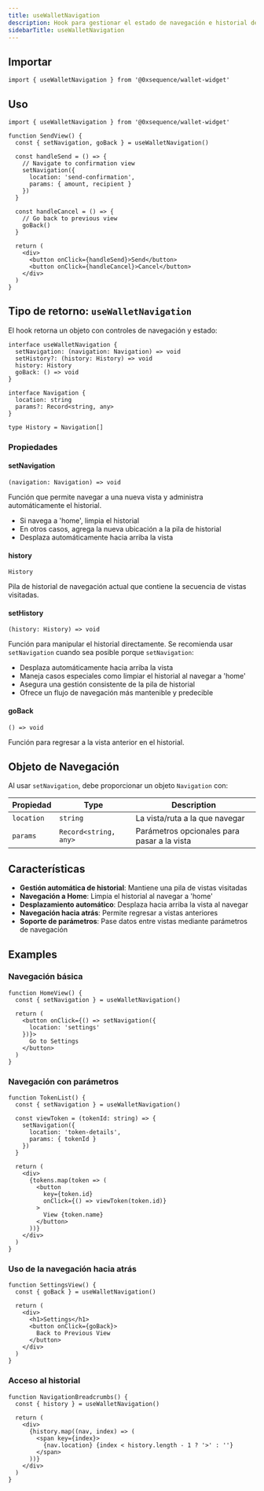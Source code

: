 ```yaml
---
title: useWalletNavigation
description: Hook para gestionar el estado de navegación e historial dentro del widget de wallet
sidebarTitle: useWalletNavigation
---
```


## Importar

```tsx
import { useWalletNavigation } from '@0xsequence/wallet-widget' 
```

## Uso

```tsx
import { useWalletNavigation } from '@0xsequence/wallet-widget'

function SendView() {
  const { setNavigation, goBack } = useWalletNavigation() 

  const handleSend = () => {
    // Navigate to confirmation view
    setNavigation({
      location: 'send-confirmation',
      params: { amount, recipient }
    })
  }

  const handleCancel = () => {
    // Go back to previous view
    goBack()
  }

  return (
    <div>
      <button onClick={handleSend}>Send</button>
      <button onClick={handleCancel}>Cancel</button>
    </div>
  )
}
```

## Tipo de retorno: `useWalletNavigation`
El hook retorna un objeto con controles de navegación y estado:

```tsx
interface useWalletNavigation {
  setNavigation: (navigation: Navigation) => void
  setHistory?: (history: History) => void
  history: History
  goBack: () => void
}

interface Navigation {
  location: string
  params?: Record<string, any>
}

type History = Navigation[]
```

### Propiedades

#### setNavigation
`(navigation: Navigation) => void`

Función que permite navegar a una nueva vista y administra automáticamente el historial.
- Si navega a 'home', limpia el historial
- En otros casos, agrega la nueva ubicación a la pila de historial
- Desplaza automáticamente hacia arriba la vista

#### history
`History`

Pila de historial de navegación actual que contiene la secuencia de vistas visitadas.

#### setHistory
`(history: History) => void`

Función para manipular el historial directamente. Se recomienda usar `setNavigation` cuando sea posible porque `setNavigation`:
- Desplaza automáticamente hacia arriba la vista
- Maneja casos especiales como limpiar el historial al navegar a 'home'
- Asegura una gestión consistente de la pila de historial
- Ofrece un flujo de navegación más mantenible y predecible

#### goBack
`() => void`

Función para regresar a la vista anterior en el historial.

## Objeto de Navegación
Al usar `setNavigation`, debe proporcionar un objeto `Navigation` con:

| Propiedad  | Type                  | Description                                 |
| ---------- | --------------------- | ------------------------------------------- |
| `location` | `string`              | La vista/ruta a la que navegar              |
| `params`   | `Record<string, any>` | Parámetros opcionales para pasar a la vista |

## Características

- **Gestión automática de historial**: Mantiene una pila de vistas visitadas
- **Navegación a Home**: Limpia el historial al navegar a 'home'
- **Desplazamiento automático**: Desplaza hacia arriba la vista al navegar
- **Navegación hacia atrás**: Permite regresar a vistas anteriores
- **Soporte de parámetros**: Pase datos entre vistas mediante parámetros de navegación

## Examples

### Navegación básica

```tsx
function HomeView() {
  const { setNavigation } = useWalletNavigation()

  return (
    <button onClick={() => setNavigation({ 
      location: 'settings' 
    })}>
      Go to Settings
    </button>
  )
}
```

### Navegación con parámetros

```tsx
function TokenList() {
  const { setNavigation } = useWalletNavigation()

  const viewToken = (tokenId: string) => {
    setNavigation({
      location: 'token-details',
      params: { tokenId }
    })
  }

  return (
    <div>
      {tokens.map(token => (
        <button 
          key={token.id} 
          onClick={() => viewToken(token.id)}
        >
          View {token.name}
        </button>
      ))}
    </div>
  )
}
```

### Uso de la navegación hacia atrás

```tsx
function SettingsView() {
  const { goBack } = useWalletNavigation()

  return (
    <div>
      <h1>Settings</h1>
      <button onClick={goBack}>
        Back to Previous View
      </button>
    </div>
  )
}
```

### Acceso al historial

```tsx
function NavigationBreadcrumbs() {
  const { history } = useWalletNavigation()

  return (
    <div>
      {history.map((nav, index) => (
        <span key={index}>
          {nav.location} {index < history.length - 1 ? '>' : ''}
        </span>
      ))}
    </div>
  )
}
```